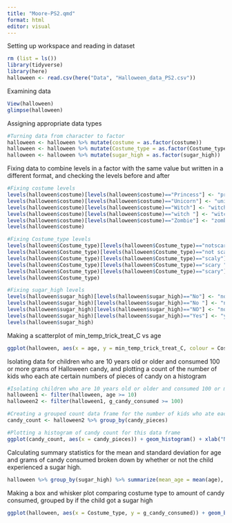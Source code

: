 ```yaml
---
title: "Moore-PS2.qmd"
format: html
editor: visual
---
```

Setting up workspace and reading in dataset
```r
rm (list = ls())
library(tidyverse)
library(here)
halloween <- read.csv(here("Data", "Halloween_data_PS2.csv"))
```
Examining data
```r
View(halloween)
glimpse(halloween)
```
Assigning appropriate data types
```r
#Turning data from character to factor
halloween <- halloween %>% mutate(costume = as.factor(costume))
halloween <- halloween %>% mutate(Costume_type = as.factor(Costume_type))
halloween <- halloween %>% mutate(sugar_high = as.factor(sugar_high))
```
Fixing data to combine levels in a factor with the same value but written in a different format, and checking the levels before and after
```r
#Fixing costume levels
levels(halloween$costume)[levels(halloween$costume)=="Princess"] <- "princess"
levels(halloween$costume)[levels(halloween$costume)=="Unicorn"] <- "unicorn"
levels(halloween$costume)[levels(halloween$costume)=="Witch"] <- "witch"
levels(halloween$costume)[levels(halloween$costume)=="witch "] <- "witch"
levels(halloween$costume)[levels(halloween$costume)=="Zombie"] <- "zombie"
levels(halloween$costume)

#Fixing Costume_type levels
levels(halloween$Costume_type)[levels(halloween$Costume_type)=="notscary"] <- "Not scary"
levels(halloween$Costume_type)[levels(halloween$Costume_type)=="not scary"] <- "Not scary"
levels(halloween$Costume_type)[levels(halloween$Costume_type)=="scaly"] <- "Scary"
levels(halloween$Costume_type)[levels(halloween$Costume_type)=="scary "] <- "Scary"
levels(halloween$Costume_type)[levels(halloween$Costume_type)=="scary"] <- "Scary"
levels(halloween$Costume_type)

#Fixing sugar_high levels
levels(halloween$sugar_high)[levels(halloween$sugar_high)=="No"] <- "no"
levels(halloween$sugar_high)[levels(halloween$sugar_high)=="No "] <- "no"
levels(halloween$sugar_high)[levels(halloween$sugar_high)=="NO"] <- "no"
levels(halloween$sugar_high)[levels(halloween$sugar_high)=="Yes"] <- "yes"
levels(halloween$sugar_high)
```
Making a scatterplot of min_temp_trick_treat_C vs age
```r
ggplot(halloween, aes(x = age, y = min_temp_trick_treat_C, colour = Costume_type, shape = Costume_type)) + geom_point(size = 3) + theme_bw() + xlab("Age of trick-or-treater (years)") + ylab("Minimum temperature while out (C)") + labs(caption = "Figure 1. Minimum temperature that kids will trick-or-treat before going home as a function of each child's age and costume type.") + theme(plot.caption = element_text(color = "darkgrey", face="italic"))
```
Isolating data for children who are 10 years old or older and consumed 100 or more grams of Halloween candy, and plotting a count of the number of kids who each ate certain numbers of pieces of candy on a histogram
```r
#Isolating children who are 10 years old or older and consumed 100 or more grams of Halloween candy
halloween1 <- filter(halloween, age >= 10)
halloween2 <- filter(halloween1, g_candy_consumed >= 100)

#Creating a grouped count data frame for the number of kids who ate each amount of candy
candy_count <- halloween2 %>% group_by(candy_pieces)

#Plotting a histogram of candy count for this data frame
ggplot(candy_count, aes(x = candy_pieces)) + geom_histogram() + xlab("Number of candy pieces eaten") + ylab("Count") + labs(caption = "Figure 2. Count of number of children (age 10 and older and who consumed at least 100 grams of candy) eating different numbers of pieces of candy.") + theme(plot.caption = element_text(color = "darkgrey", face="italic"))
```
Calculating summary statistics for the mean and standard deviation for age and grams of candy consumed broken down by whether or not the child experienced a sugar high. 
```r
halloween %>% group_by(sugar_high) %>% summarize(mean_age = mean(age), sd_age = sd(age), mean_g_candy_consumed = mean(g_candy_consumed), sd_g_candy_consumes = sd(g_candy_consumed)) %>% View
```
Making a box and whisker plot comparing costume type to amount of candy consumed, grouped by if the child got a sugar high
```r
ggplot(halloween, aes(x = Costume_type, y = g_candy_consumed)) + geom_boxplot() + facet_wrap(~sugar_high) + theme_bw() + geom_point(color = "orange") + xlab("Costume type") + ylab("Amount of candy consumed (g)") + labs(caption = "Figure 3. Box and whisker plot showing amount of candy consumed by children wearing different types of Halloween costume seperated according to whether the child experienced a resulting sugar high (no vs. yes).") + theme(plot.caption = element_text(color = "darkgrey", face="italic")) 
```






